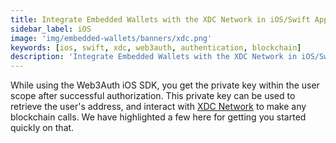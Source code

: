 ```yaml
---
title: Integrate Embedded Wallets with the XDC Network in iOS/Swift Applications
sidebar_label: iOS
image: 'img/embedded-wallets/banners/xdc.png'
keywords: [ios, swift, xdc, web3auth, authentication, blockchain]
description: 'Integrate Embedded Wallets with the XDC Network in iOS/Swift Applications | Embedded Wallets'
---
```



While using the Web3Auth iOS SDK, you get the private key within the user scope after successful authorization. This private key can be used to retrieve the user's address, and interact with [XDC Network](https://xinfin.org) to make any blockchain calls. We have highlighted a few here for getting you started quickly on that.

<EVMInteraction />
